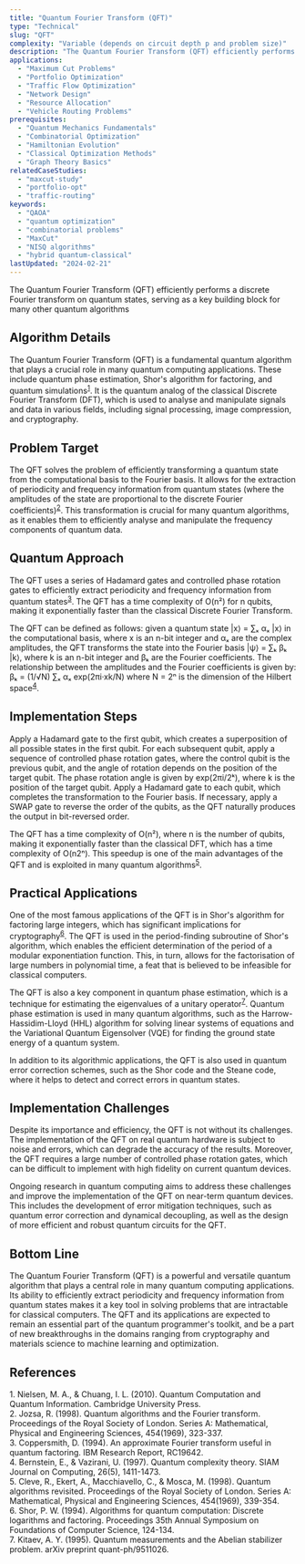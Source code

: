 ```yaml
---
title: "Quantum Fourier Transform (QFT)"
type: "Technical"
slug: "QFT"
complexity: "Variable (depends on circuit depth p and problem size)"
description: "The Quantum Fourier Transform (QFT) efficiently performs a discrete Fourier transform on quantum states, serving as a key building block for many other quantum algorithms."
applications:
  - "Maximum Cut Problems"
  - "Portfolio Optimization"
  - "Traffic Flow Optimization"
  - "Network Design"
  - "Resource Allocation"
  - "Vehicle Routing Problems"
prerequisites:
  - "Quantum Mechanics Fundamentals"
  - "Combinatorial Optimization"
  - "Hamiltonian Evolution"
  - "Classical Optimization Methods"
  - "Graph Theory Basics"
relatedCaseStudies:
  - "maxcut-study"
  - "portfolio-opt"
  - "traffic-routing"
keywords:
  - "QAOA"
  - "quantum optimization"
  - "combinatorial problems"
  - "MaxCut"
  - "NISQ algorithms"
  - "hybrid quantum-classical"
lastUpdated: "2024-02-21"
---
```


The Quantum Fourier Transform (QFT) efficiently performs a discrete Fourier transform on quantum states, serving as a key building block for many other quantum algorithms


## Algorithm Details

The Quantum Fourier Transform (QFT) is a fundamental quantum algorithm that plays a crucial role in many quantum computing applications. These include quantum phase estimation, Shor's algorithm for factoring, and quantum simulations<sup><a href="#ref-1">1</a></sup>. It is the quantum analog of the classical Discrete Fourier Transform (DFT), which is used to analyse and manipulate signals and data in various fields, including signal processing, image compression, and cryptography.

## Problem Target

The QFT solves the problem of efficiently transforming a quantum state from the computational basis to the Fourier basis. It allows for the extraction of periodicity and frequency information from quantum states (where the amplitudes of the state are proportional to the discrete Fourier coefficients)<sup><a href="#ref-2">2</a></sup>. This transformation is crucial for many quantum algorithms, as it enables them to efficiently analyse and manipulate the frequency components of quantum data.

## Quantum Approach

The QFT uses a series of Hadamard gates and controlled phase rotation gates to efficiently extract periodicity and frequency information from quantum states<sup><a href="#ref-3">3</a></sup>. The QFT has a time complexity of O(n²) for n qubits, making it exponentially faster than the classical Discrete Fourier Transform.

The QFT can be defined as follows: given a quantum state |x⟩ = ∑ₓ αₓ |x⟩ in the computational basis, where x is an n-bit integer and αₓ are the complex amplitudes, the QFT transforms the state into the Fourier basis |ψ⟩ = ∑ₖ βₖ |k⟩, where k is an n-bit integer and βₖ are the Fourier coefficients. The relationship between the amplitudes and the Fourier coefficients is given by: βₖ = (1/√N) ∑ₓ αₓ exp(2πi·xk/N) where N = 2ⁿ is the dimension of the Hilbert space<sup><a href="#ref-4">4</a></sup>.

## Implementation Steps

<Steps>
  <Step title="Problem encoding">
    Apply a Hadamard gate to the first qubit, which creates a superposition of all possible states in the first qubit.
  </Step>

  <Step title="Controlled rotation">
    For each subsequent qubit, apply a sequence of controlled phase rotation gates, where the control qubit is the previous qubit, and the angle of rotation depends on the position of the target qubit. The phase rotation angle is given by exp(2πi/2ᵏ), where k is the position of the target qubit.
  </Step>

  <Step title="Gate application">
    Apply a Hadamard gate to each qubit, which completes the transformation to the Fourier basis.
  </Step>

  <Step title="Reorder the qubits">
    If necessary, apply a SWAP gate to reverse the order of the qubits, as the QFT naturally produces the output in bit-reversed order.
  </Step>
</Steps>

The QFT has a time complexity of O(n²), where n is the number of qubits, making it exponentially faster than the classical DFT, which has a time complexity of O(n2ⁿ). This speedup is one of the main advantages of the QFT and is exploited in many quantum algorithms<sup><a href="#ref-5">5</a></sup>.

## Practical Applications

One of the most famous applications of the QFT is in Shor's algorithm for factoring large integers, which has significant implications for cryptography<sup><a href="#ref-6">6</a></sup>. The QFT is used in the period-finding subroutine of Shor's algorithm, which enables the efficient determination of the period of a modular exponentiation function. This, in turn, allows for the factorisation of large numbers in polynomial time, a feat that is believed to be infeasible for classical computers.

The QFT is also a key component in quantum phase estimation, which is a technique for estimating the eigenvalues of a unitary operator<sup><a href="#ref-7">7</a></sup>. Quantum phase estimation is used in many quantum algorithms, such as the Harrow-Hassidim-Lloyd (HHL) algorithm for solving linear systems of equations and the Variational Quantum Eigensolver (VQE) for finding the ground state energy of a quantum system.

In addition to its algorithmic applications, the QFT is also used in quantum error correction schemes, such as the Shor code and the Steane code, where it helps to detect and correct errors in quantum states.

## Implementation Challenges

Despite its importance and efficiency, the QFT is not without its challenges. The implementation of the QFT on real quantum hardware is subject to noise and errors, which can degrade the accuracy of the results. Moreover, the QFT requires a large number of controlled phase rotation gates, which can be difficult to implement with high fidelity on current quantum devices.

Ongoing research in quantum computing aims to address these challenges and improve the implementation of the QFT on near-term quantum devices. This includes the development of error mitigation techniques, such as quantum error correction and dynamical decoupling, as well as the design of more efficient and robust quantum circuits for the QFT.

## Bottom Line

The Quantum Fourier Transform (QFT) is a powerful and versatile quantum algorithm that plays a central role in many quantum computing applications. Its ability to efficiently extract periodicity and frequency information from quantum states makes it a key tool in solving problems that are intractable for classical computers. The QFT and its applications are expected to remain an essential part of the quantum programmer's toolkit, and be a part of new breakthroughs in the domains ranging from cryptography and materials science to machine learning and optimization.

## References

<div className="references-section">
  <div id="ref-1" className="reference-item">
      1. Nielsen, M. A., & Chuang, I. L. (2010). Quantum Computation and Quantum Information. Cambridge University Press.
  </div>
  <div id="ref-2" className="reference-item">
      2. Jozsa, R. (1998). Quantum algorithms and the Fourier transform. Proceedings of the Royal Society of London. Series A: Mathematical, Physical and Engineering Sciences, 454(1969), 323-337.
  </div>
  <div id="ref-3" className="reference-item">
      3. Coppersmith, D. (1994). An approximate Fourier transform useful in quantum factoring. IBM Research Report, RC19642.
  </div>
  <div id="ref-4" className="reference-item">
      4. Bernstein, E., & Vazirani, U. (1997). Quantum complexity theory. SIAM Journal on Computing, 26(5), 1411-1473.
  </div>
  <div id="ref-5" className="reference-item">
      5. Cleve, R., Ekert, A., Macchiavello, C., & Mosca, M. (1998). Quantum algorithms revisited. Proceedings of the Royal Society of London. Series A: Mathematical, Physical and Engineering Sciences, 454(1969), 339-354.
  </div>
  <div id="ref-6" className="reference-item">
      6. Shor, P. W. (1994). Algorithms for quantum computation: Discrete logarithms and factoring. Proceedings 35th Annual Symposium on Foundations of Computer Science, 124-134.
  </div>
  <div id="ref-7" className="reference-item">
      7. Kitaev, A. Y. (1995). Quantum measurements and the Abelian stabilizer problem. arXiv preprint quant-ph/9511026.
   </div>
</div>